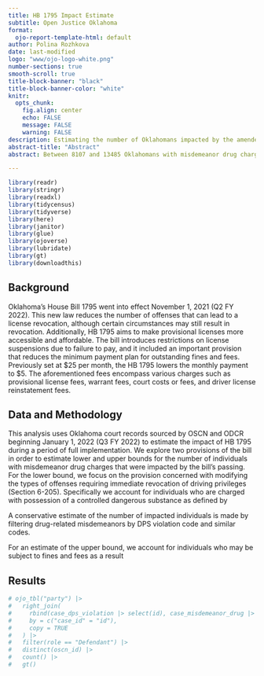 ```yaml
---
title: HB 1795 Impact Estimate
subtitle: Open Justice Oklahoma
format:
  ojo-report-template-html: default
author: Polina Rozhkova
date: last-modified
logo: "www/ojo-logo-white.png"
number-sections: true
smooth-scroll: true
title-block-banner: "black"
title-block-banner-color: "white"
knitr:
  opts_chunk:
    fig.align: center
    echo: FALSE
    message: FALSE
    warning: FALSE
description: Estimating the number of Oklahomans impacted by the amended provision concerning driver license revocations for individuals with misdemeanor drug charges. Analysis conducted at the request of Oklahomans for Criminal Justice Reform (OCJR) and ProsperOK.
abstract-title: "Abstract"
abstract: Between 8107 and 13485 Oklahomans with misdemeanor drug charges were impacted by provisions in HB 1795 between January 1, 2022 and June 30, 2023.

---
```

```r
library(readr)
library(stringr)
library(readxl)
library(tidycensus)
library(tidyverse)
library(here)
library(janitor)
library(glue)
library(ojoverse)
library(lubridate)
library(gt)
library(downloadthis)
```

## Background

Oklahoma’s House Bill 1795 went into effect November 1, 2021 (Q2 FY 2022). This new law reduces the number of offenses that can lead to a license revocation, although certain circumstances may still result in revocation. Additionally, HB 1795 aims to make provisional licenses more accessible and affordable. The bill introduces restrictions on license suspensions due to failure to pay, and it included an important provision that reduces the minimum payment plan for outstanding fines and fees. Previously set at \$25 per month, the HB 1795 lowers the monthly payment to \$5. The aforementioned fees encompass various charges such as provisional license fees, warrant fees, court costs or fees, and driver license reinstatement fees. 

## Data and Methodology

This analysis uses Oklahoma court records sourced by OSCN and ODCR beginning January 1, 2022 (Q3 FY 2022) to estimate the impact of HB 1795 during a period of full implementation. We explore two provisions of the bill in order to estimate lower and upper bounds for the number of individuals with misdemeanor drug charges that were impacted by the bill’s passing. For the lower bound, we focus on the provision concerned with modifying the types of offenses requiring immediate revocation of driving privileges (Section 6-205). Specifically we account for individuals who are charged with possession of a controlled dangerous substance as defined by 

A conservative estimate of the number of impacted individuals is made by filtering drug-related misdemeanors by DPS violation code and similar codes.

For an estimate of the upper bound, we account for individuals who may be subject to fines and fees as a result 


## Results

```r
# ojo_tbl("party") |>
#   right_join(
#     rbind(case_dps_violation |> select(id), case_misdemeanor_drug |> select(id)) |> distinct(),
#     by = c("case_id" = "id"),
#     copy = TRUE
#   ) |>
#   filter(role == "Defendant") |>
#   distinct(oscn_id) |>
#   count() |> 
#   gt()
```
